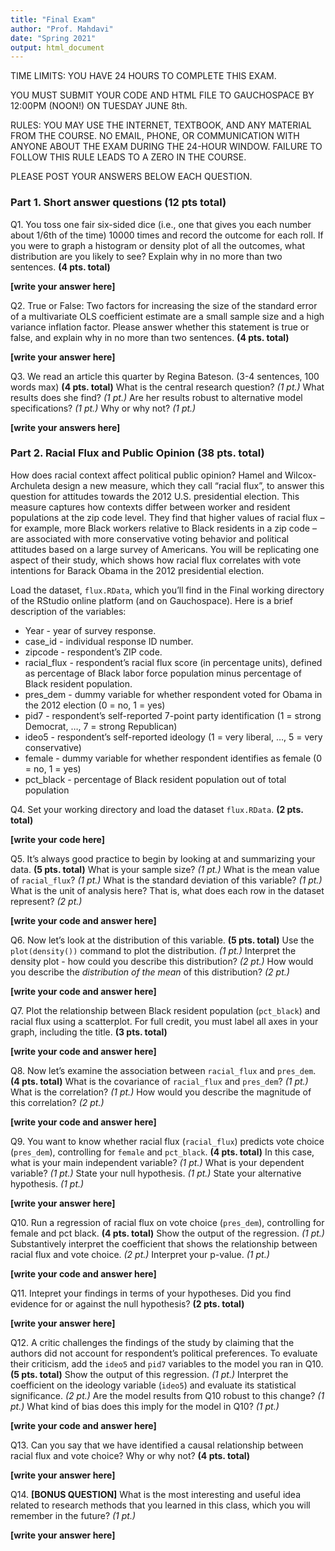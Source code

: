 ```yaml
---
title: "Final Exam"
author: "Prof. Mahdavi"
date: "Spring 2021"
output: html_document
---
```


TIME LIMITS:
YOU HAVE 24 HOURS TO COMPLETE THIS EXAM.

YOU MUST SUBMIT YOUR CODE AND HTML FILE TO GAUCHOSPACE BY 12:00PM (NOON!) ON TUESDAY JUNE 8th.

RULES:
YOU MAY USE THE INTERNET, TEXTBOOK, AND ANY MATERIAL FROM THE COURSE.
NO EMAIL, PHONE, OR COMMUNICATION WITH ANYONE ABOUT THE EXAM DURING THE 24-HOUR WINDOW.
FAILURE TO FOLLOW THIS RULE LEADS TO A ZERO IN THE COURSE.

PLEASE POST YOUR ANSWERS BELOW EACH QUESTION.

### Part 1. Short answer questions (12 pts total)

Q1. You toss one fair six-sided dice (i.e., one that gives you each number about 1/6th of the time) 10000 times and record the outcome for each roll. If you were to graph a histogram or density plot of all the outcomes, what distribution are you likely to see? Explain why in no more than two sentences. **(4 pts. total)**

**[write your answer here]**


Q2. True or False: Two factors for increasing the size of the standard error of a multivariate OLS coefficient estimate are a small sample size and a high variance inflation factor. Please answer whether this statement is true or false, and explain why in no more than two sentences. **(4 pts. total)**

**[write your answer here]**


Q3. We read an article this quarter by Regina Bateson. (3-4 sentences, 100 words max) **(4 pts. total)**
What is the central research question? *(1 pt.)*
What results does she find? *(1 pt.)*
Are her results robust to alternative model specifications? *(1 pt.)*
Why or why not? *(1 pt.)*

**[write your answers here]**


### Part 2. Racial Flux and Public Opinion (38 pts. total)

How does racial context affect political public opinion? Hamel and Wilcox-Archuleta design a new measure, which they call "racial flux", to answer this question for attitudes towards the 2012 U.S. presidential election. This measure captures how contexts differ between worker and resident populations at the zip code level. They find that higher values of racial flux -- for example, more Black workers relative to Black residents in a zip code -- are associated with more conservative voting behavior and political attitudes based on a large survey of Americans. You will be replicating one aspect of their study, which shows how racial flux correlates with vote intentions for Barack Obama in the 2012 presidential election. 

Load the dataset, `flux.RData`, which you'll find in the Final working directory of the RStudio online platform (and on Gauchospace). Here is a brief description of the variables:

* Year - year of survey response.
* case_id - individual response ID number.
* zipcode - respondent's ZIP code.
* racial_flux - respondent's racial flux score (in percentage units), defined as percentage of Black labor force population minus percentage of Black resident population. 
* pres_dem - dummy variable for whether respondent voted for Obama in the 2012 election (0 = no, 1 = yes)
* pid7 - respondent's self-reported 7-point party identification (1 = strong Democrat, ..., 7 = strong Republican)
* ideo5 - respondent's self-reported ideology (1 = very liberal, ..., 5 = very conservative)
* female - dummy variable for whether respondent identifies as female (0 = no, 1 = yes)
* pct_black - percentage of Black resident population out of total population 

Q4. Set your working directory and load the dataset `flux.RData`. **(2 pts. total)**

**[write your code here]**


Q5. It's always good practice to begin by looking at and summarizing your data. **(5 pts. total)** 
What is your sample size? *(1 pt.)*
What is the mean value of `racial_flux`? *(1 pt.)*
What is the standard deviation of this variable? *(1 pt.)*
What is the unit of analysis here? That is, what does each row in the dataset represent? *(2 pt.)*

**[write your code and answer here]**


Q6. Now let's look at the distribution of this variable. **(5 pts. total)**
Use the `plot(density())` command to plot the distribution. *(1 pt.)*
Interpret the density plot - how could you describe this distribution? *(2 pt.)*
How would you describe the *distribution of the mean* of this distribution? *(2 pt.)*

**[write your code and answer here]**


Q7. Plot the relationship between Black resident population (`pct_black`) and racial flux using a scatterplot. For full credit, you must label all axes in your graph, including the title. **(3 pts. total)**

**[write your code and answer here]**


Q8. Now let's examine the association between `racial_flux` and `pres_dem`. **(4 pts. total)**
What is the covariance of `racial_flux` and `pres_dem`? *(1 pt.)*
What is the correlation? *(1 pt.)*
How would you describe the magnitude of this correlation? *(2 pt.)*

**[write your code and answer here]**


Q9. You want to know whether racial flux (`racial_flux`) predicts vote choice (`pres_dem`), controlling for `female` and `pct_black`. **(4 pts. total)**
In this case, what is your main independent variable? *(1 pt.)* 
What is your dependent variable? *(1 pt.)*
State your null hypothesis. *(1 pt.)* 
State your alternative hypothesis. *(1 pt.)*

**[write your answer here]**


Q10. Run a regression of racial flux on vote choice (`pres_dem`), controlling for female and pct black. **(4 pts. total)**
Show the output of the regression. *(1 pt.)*
Substantively interpret the coefficient that shows the relationship between racial flux and vote choice. *(2 pt.)*
Interpret your p-value. *(1 pt.)*

**[write your code and answer here]**


Q11. Intepret your findings in terms of your hypotheses. Did you find evidence for or against the null hypothesis? **(2 pts. total)**

**[write your answer here]**


Q12. A critic challenges the findings of the study by claiming that the authors did not account for respondent's political preferences. To evaluate their criticism, add the `ideo5` and `pid7` variables to the model you ran in Q10. **(5 pts. total)**
Show the output of this regression. *(1 pt.)*
Interpret the coefficient on the ideology variable (`ideo5`) and evaluate its statistical significance. *(2 pt.)*
Are the model results from Q10 robust to this change? *(1 pt.)*
What kind of bias does this imply for the model in Q10? *(1 pt.)*

**[write your code and answer here]**


Q13. Can you say that we have identified a causal relationship between racial flux and vote choice? Why or why not? **(4 pts. total)**

**[write your answer here]**


Q14. **[BONUS QUESTION]** What is the most interesting and useful idea related to research methods that you learned in this class, which you will remember in the future? *(1 pt.)*

**[write your answer here]**


